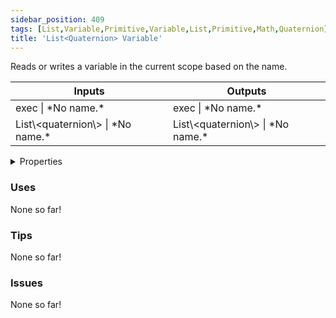 ```yaml
---
sidebar_position: 409
tags: [List,Variable,Primitive,Variable,List,Primitive,Math,Quaternion]
title: 'List<Quaternion> Variable'
---
```


Reads or writes a variable in the current scope based on the name.



<IChip uuid="e8cfde19-33a4-4826-a032-4b9bd50aa171"/>

<table><thead><tr><th>Inputs</th><th>Outputs</th></tr></thead><tbody><tr><td>exec | *No name.*</td><td>exec | *No name.*</td></tr><tr><td>List\&lt;quaternion\&gt; | *No name.*</td><td>List\&lt;quaternion\&gt; | *No name.*</td></tr></tbody></table>

<details>
  <summary>Properties</summary>
  <div>
    <div>
    <table>
      <tbody>
        <tr>
          <td>Is beta required?</td>
          <td>No</td>
        </tr>
        <tr>
          <td>Is chip a trolling risk?</td>
          <td>No</td>
        </tr>
        <tr>
          <td>Is chip a role assignment risk?</td>
          <td>No</td>
        </tr>
        <tr>
          <td>Chip UUID</td>
          <td>e8cfde19-33a4-4826-a032-4b9bd50aa171</td>
        </tr>
        <tr>
          <td>Room availability</td>
          <td>Available everywhere</td>
        </tr>
      </tbody>
    </table>
    </div>
  </div>
</details>

### Uses

None so far!

### Tips

None so far!

### Issues

None so far!